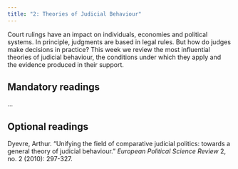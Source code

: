 ```yaml
---
title: "2: Theories of Judicial Behaviour"
---
```


Court rulings have an impact on individuals, economies and political systems. In principle, judgments are based in legal rules. But how do judges make decisions in practice? This week we review the most influential theories of judicial behaviour, the conditions under which they apply and the evidence produced in their support.

## Mandatory readings

...

## Optional readings

Dyevre, Arthur. "Unifying the field of comparative judicial politics: towards a general theory of judicial behaviour." *European Political Science Review* 2, no. 2 (2010): 297-327.
